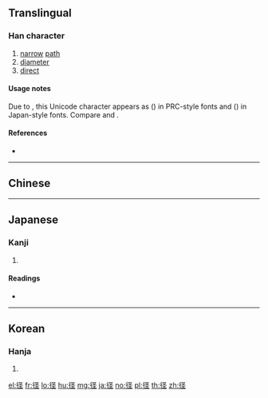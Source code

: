 {{also|徑|逕}}
==Translingual==
{{ja-forms|[[径]]|[[径]]|[[徑]]}}

===Han character===
{{Han char|rn=60|rad=彳|as=05|sn=8|four=|canj=HONOM|ids=⿰彳𢀖 or ⿰彳圣}}

# [[narrow]] [[path]]
# [[diameter]]
# [[direct]]

====Usage notes====
Due to {{w|Han unification}}, this Unicode character appears as {{lang|zh|[[径]]}} ({{lang|zh|[[彳]][[𢀖]]}}) in PRC-style fonts and {{lang|ja|[[径]]}} ({{lang|ja|[[彳]][[圣]]}}) in Japan-style fonts. Compare {{lang|zh|[[茎]]}} and {{lang|ja|[[茎]]}}.

====References====
* {{Han ref|kx=0365.411|dkj=10080|dj=0686.060|hdz=20818.010|uh=5F84|ud=24452}}

----

==Chinese==
{{zh-see|徑}}

----

==Japanese==

===Kanji===
{{ja-kanji|grade=4|rs=彳05|style=s|kyu=徑}}

# {{defn|lang=ja|sort=彳05}}

====Readings====
* {{ja-readings|goon=[[きょう]] (kyō) {{non-joyo-reading}}|kanon=[[けい]] (kei)|kun=[[こみち]] (komichi), [[みち]] (michi), [[さしわたし]] (sashiwatashi)}}

----

==Korean==

===Hanja===
{{ko-hanja|hangeul=경|eumhun=|rv=gyeong|mr=kyŏng|y=kyeng}}

# {{defn|lang=ko|sort=彳05}}

[[el:径]]
[[fr:径]]
[[lo:径]]
[[hu:径]]
[[mg:径]]
[[ja:径]]
[[no:径]]
[[pl:径]]
[[th:径]]
[[zh:径]]